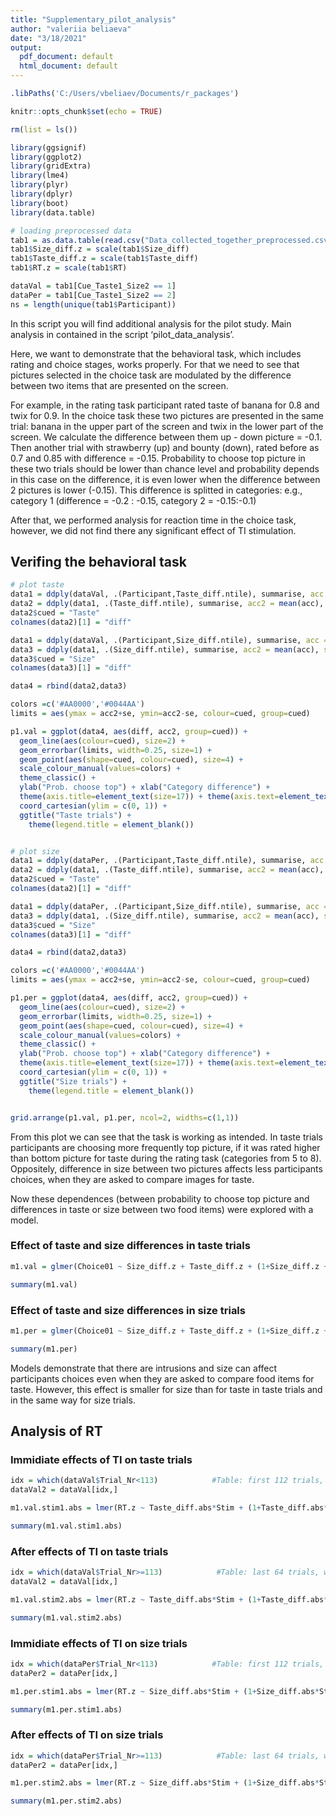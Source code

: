 ---
title: "Supplementary_pilot_analysis"
author: "valeriia beliaeva"
date: "3/18/2021"
output:
  pdf_document: default
  html_document: default
---

```{r setup, warning=FALSE, message=FALSE}

.libPaths('C:/Users/vbeliaev/Documents/r_packages')

knitr::opts_chunk$set(echo = TRUE)

rm(list = ls())

library(ggsignif)
library(ggplot2)
library(gridExtra)
library(lme4)
library(plyr)
library(dplyr)
library(boot)
library(data.table)

# loading preprocessed data
tab1 = as.data.table(read.csv("Data_collected_together_preprocessed.csv"))
tab1$Size_diff.z = scale(tab1$Size_diff)
tab1$Taste_diff.z = scale(tab1$Taste_diff)
tab1$RT.z = scale(tab1$RT)

dataVal = tab1[Cue_Taste1_Size2 == 1]
dataPer = tab1[Cue_Taste1_Size2 == 2]
ns = length(unique(tab1$Participant))

```


In this script you will find additional analysis for the pilot study. 
Main analysis in contained in the script 'pilot_data_analysis'. 

Here, we want to demonstrate that the behavioral task, which includes rating and choice stages, works properly. For that we need to see that pictures selected in the choice task are modulated by the difference between two items that are presented on the screen. 

For example, in the rating task participant rated taste of banana for 0.8 and twix for 0.9. In the choice task these two pictures are presented in the same trial: banana in the upper part of the screen and twix in the lower part of the screen. We calculate the difference between them up - down picture = -0.1. Then another trial with strawberry (up) and bounty (down), rated before as 0.7 and 0.85 with difference = -0.15. Probability to choose top picture in these two trials should be lower than chance level and probability depends in this case on the difference, it is even lower when the difference between 2 pictures is lower (-0.15). This difference is splitted in categories: e.g., category 1 (difference = -0.2 : -0.15, category 2 = -0.15:-0.1)

After that, we performed analysis for reaction time in the choice task, however, we did not find there any significant effect of TI stimulation. 

## Verifing the behavioral task 

```{r plot behav task, warning=FALSE, message=FALSE}

# plot taste
data1 = ddply(dataVal, .(Participant,Taste_diff.ntile), summarise, acc = mean(Choice01))
data2 = ddply(data1, .(Taste_diff.ntile), summarise, acc2 = mean(acc), se=sd(acc)/sqrt(ns))
data2$cued = "Taste"
colnames(data2)[1] = "diff"

data1 = ddply(dataVal, .(Participant,Size_diff.ntile), summarise, acc = mean(Choice01))
data3 = ddply(data1, .(Size_diff.ntile), summarise, acc2 = mean(acc), se=sd(acc)/sqrt(ns))
data3$cued = "Size"
colnames(data3)[1] = "diff"

data4 = rbind(data2,data3)

colors =c('#AA0000','#0044AA')
limits = aes(ymax = acc2+se, ymin=acc2-se, colour=cued, group=cued)

p1.val = ggplot(data4, aes(diff, acc2, group=cued)) +
  geom_line(aes(colour=cued), size=2) +
  geom_errorbar(limits, width=0.25, size=1) +
  geom_point(aes(shape=cued, colour=cued), size=4) +
  scale_colour_manual(values=colors) +
  theme_classic() +
  ylab("Prob. choose top") + xlab("Category difference") + 
  theme(axis.title=element_text(size=17)) + theme(axis.text=element_text(size=17)) +
  coord_cartesian(ylim = c(0, 1)) +
  ggtitle("Taste trials") + 
    theme(legend.title = element_blank()) 


# plot size
data1 = ddply(dataPer, .(Participant,Taste_diff.ntile), summarise, acc = mean(Choice01))
data2 = ddply(data1, .(Taste_diff.ntile), summarise, acc2 = mean(acc), se=sd(acc)/sqrt(ns))
data2$cued = "Taste"
colnames(data2)[1] = "diff"

data1 = ddply(dataPer, .(Participant,Size_diff.ntile), summarise, acc = mean(Choice01))
data3 = ddply(data1, .(Size_diff.ntile), summarise, acc2 = mean(acc), se=sd(acc)/sqrt(ns))
data3$cued = "Size"
colnames(data3)[1] = "diff"

data4 = rbind(data2,data3)

colors =c('#AA0000','#0044AA')
limits = aes(ymax = acc2+se, ymin=acc2-se, colour=cued, group=cued)

p1.per = ggplot(data4, aes(diff, acc2, group=cued)) +
  geom_line(aes(colour=cued), size=2) +
  geom_errorbar(limits, width=0.25, size=1) +
  geom_point(aes(shape=cued, colour=cued), size=4) +
  scale_colour_manual(values=colors) +
  theme_classic() +
  ylab("Prob. choose top") + xlab("Category difference") + 
  theme(axis.title=element_text(size=17)) + theme(axis.text=element_text(size=17)) +
  coord_cartesian(ylim = c(0, 1)) +
  ggtitle("Size trials") + 
    theme(legend.title = element_blank())


grid.arrange(p1.val, p1.per, ncol=2, widths=c(1,1))

```

From this plot we can see that the task is working as intended. In taste trials participants are choosing more frequently top picture, if it was rated higher than bottom picture for taste during the rating task (categories from 5 to 8). Oppositely, difference in size between two pictures affects less participants choices, when they are asked to compare images for taste. 

Now these dependences (between probability to choose top picture and differences in taste or size between two food items) were explored with a model. 

### Effect of taste and size differences in taste trials 

```{r behav task model taste, warning=FALSE, message=FALSE}

m1.val = glmer(Choice01 ~ Size_diff.z + Taste_diff.z + (1+Size_diff.z + Taste_diff.z|Participant), data=dataVal, family=binomial(link = "logit"))

summary(m1.val)

```

### Effect of taste and size differences in size trials 

```{r behav task model size, warning=FALSE, message=FALSE}

m1.per = glmer(Choice01 ~ Size_diff.z + Taste_diff.z + (1+Size_diff.z + Taste_diff.z|Participant), data=dataPer, family=binomial(link = "logit"))

summary(m1.per)

```

Models demonstrate that there are intrusions and size can affect participants choices even when they are asked to compare food items for taste. However, this effect is smaller for size than for taste in taste trials and in the same way for size trials. 

## Analysis of RT 

### Immidiate effects of TI on taste trials 

```{r immidiate TI taste, warning=FALSE, message=FALSE}

idx = which(dataVal$Trial_Nr<113)            #Table: first 112 trials, when TI is on
dataVal2 = dataVal[idx,]

m1.val.stim1.abs = lmer(RT.z ~ Taste_diff.abs*Stim + (1+Taste_diff.abs*Stim|Participant), data=dataVal2)

summary(m1.val.stim1.abs)

```

### After effects of TI on taste trials 

```{r after effects TI taste, warning=FALSE, message=FALSE}

idx = which(dataVal$Trial_Nr>=113)            #Table: last 64 trials, when TI is off
dataVal2 = dataVal[idx,]

m1.val.stim2.abs = lmer(RT.z ~ Taste_diff.abs*Stim + (1+Taste_diff.abs*Stim|Participant), data=dataVal2)

summary(m1.val.stim2.abs)

```

### Immidiate effects of TI on size trials 

```{r immidiate TI size, warning=FALSE, message=FALSE}

idx = which(dataPer$Trial_Nr<113)            #Table: first 112 trials, when TI is on
dataPer2 = dataPer[idx,]

m1.per.stim1.abs = lmer(RT.z ~ Size_diff.abs*Stim + (1+Size_diff.abs*Stim|Participant), data=dataPer2)

summary(m1.per.stim1.abs)

```

### After effects of TI on size trials 

```{r after effects TI size, warning=FALSE, message=FALSE}

idx = which(dataPer$Trial_Nr>=113)            #Table: last 64 trials, when TI is off
dataPer2 = dataPer[idx,]

m1.per.stim2.abs = lmer(RT.z ~ Size_diff.abs*Stim + (1+Size_diff.abs*Stim|Participant), data=dataPer2)

summary(m1.per.stim2.abs)

```

